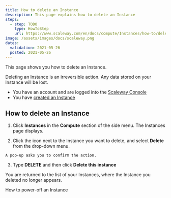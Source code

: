 ```yaml
---
title: How to delete an Instance
description: This page explains how to delete an Instance
steps:
  - step: TODO
    type: HowToStep
    url: https://www.scaleway.com/en/docs/compute/Instances/how-to/delete-instance
image: /assets/images/docs/scaleway.png
dates:
  validation: 2021-05-26
  posted: 2021-05-26
---
```


This page shows you how to delete an Instance.

<Message type="important">

  Deleting an Instance is an irreversible action. Any data stored on your Instance will be lost.

</Message>

<Message type="requirement">

  - You have an account and are logged into the [Scaleway Console](https://console.scaleway.com)
  - You have [created an Instance](/compute/Instances/how-to/create-an-instance)
  
</Message>

## How to delete an Instance

1. Click **Instances** in the **Compute** section of the side menu. The Instances page displays.

2. Click the <Icon name="more" /> icon next to the Instance you want to delete, and select **Delete** from the drop-down menu.

  <Lightbox src="scaleway-delete-instance.png" alt="" />

    A pop-up asks you to confirm the action.

3. Type **DELETE** and then click **Delete this instance**

You are returned to the list of your Instances, where the Instance you deleted no longer appears.

<Navigation title="See Also">
  <PreviousButton to="/compute/Instances/how-to/power-off-instance/">How to power-off an Instance</PreviousButton>
</Navigation>
